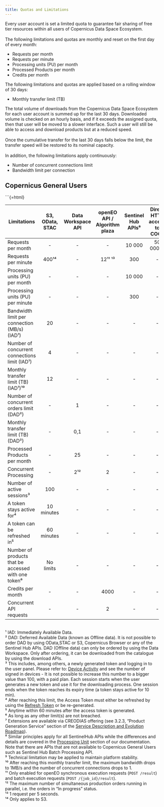 ```yaml
---
title: Quotas and Limitations
---
```

```{=html}

Every user account is set a limited quota to guarantee fair sharing of free tier resources within all users of Copernicus Data Space Ecosystem.<br><br>

The following limitations and quotas are monthly and reset on the first day of every month:<br>
  <ul>
    <li>Requests per month</li>
    <li>Requests per minute</li>
    <li>Processing units (PU) per month</li>
    <li>Processed Products per month</li>
    <li>Credits per month</li>
  </ul>

The following limitations and quotas are applied based on a rolling window of 30 days:<br>
  <ul>
    <li>Monthly transfer limit (TB)</li>
  </ul>

The total volume of downloads from the Copernicus Data Space Ecosystem for each user account is summed up for the last 30 days. Downloaded volume is checked on an hourly basis, and if it exceeds the assigned quota, then that user will be moved to a slower interface. Such a user will still be able to access and download products but at a reduced speed.<br><br>

Once the cumulative transfer for the last 30 days falls below the limit, the transfer speed will be restored to its nominal capacity.<br><br>

In addition, the following limitations apply continuously:<br>
  <ul>
    <li>Number of concurrent connections limit</li>
    <li>Bandwidth limit per connection</li>
  </ul>

```
## Copernicus General Users

```{=html}

<div class="table-responsive">
  <table class="table-quotas">
    <thead>
      <tr>
        <th style="text-align: center; vertical-align: middle">Limitations</th>
        <th style="text-align: center; vertical-align: middle">S3, OData, STAC</th>
        <th style="text-align: center; vertical-align: middle">Data Workspace API</th>
        <th style="text-align: center; vertical-align: middle">openEO API / Algorithm plaza</th>
        <th style="text-align: center; vertical-align: middle">Sentinel Hub APIs⁸</th>
        <th style="text-align: center; vertical-align: middle">Direct HTTP access to COGs</th>
      </tr>
    </thead>
    <tbody>
      <tr>
        <td>Requests per month</td>
        <td style="text-align: center; vertical-align: middle">-</td>
        <td style="text-align: center; vertical-align: middle">-</td>
        <td style="text-align: center; vertical-align: middle">-</td>
        <td style="text-align: center; vertical-align: middle">10 000</td>
        <td style="text-align: center; vertical-align: middle">50 000⁷ ⁹</td>
      </tr>
      <tr>
        <td>Requests per minute</td>
        <td style="text-align: center; vertical-align: middle">400¹⁴</td>
        <td style="text-align: center; vertical-align: middle">-</td>
        <td style="text-align: center; vertical-align: middle">12¹¹ ¹³</td>
        <td style="text-align: center; vertical-align: middle">300</td>
        <td style="text-align: center; vertical-align: middle">-</td>
      </tr>
      <tr>
        <td>Processing units (PU) per month</td>
        <td style="text-align: center; vertical-align: middle">-</td>
        <td style="text-align: center; vertical-align: middle">-</td>
        <td style="text-align: center; vertical-align: middle">-</td>        
        <td style="text-align: center; vertical-align: middle">10 000</td>
        <td style="text-align: center; vertical-align: middle">-</td>
      </tr>
      <tr>
        <td>Processing units (PU) per minute</td>
        <td style="text-align: center; vertical-align: middle">-</td>
        <td style="text-align: center; vertical-align: middle">-</td>
        <td style="text-align: center; vertical-align: middle">-</td>        
        <td style="text-align: center; vertical-align: middle">300</td>
        <td style="text-align: center; vertical-align: middle">-</td>
      </tr>
      <tr>
        <td>Bandwidth limit per connection (MB/s) (IAD¹)</td>
        <td style="text-align: center; vertical-align: middle">20</td>
        <td style="text-align: center; vertical-align: middle">-</td>
        <td style="text-align: center; vertical-align: middle">-</td>
        <td style="text-align: center; vertical-align: middle">-</td>
        <td style="text-align: center; vertical-align: middle">-</td>
      </tr>
      <tr>
        <td>Number of concurrent connections limit (IAD¹)</td>
        <td style="text-align: center; vertical-align: middle">4</td>
        <td style="text-align: center; vertical-align: middle">-</td>
        <td style="text-align: center; vertical-align: middle">-</td>
        <td style="text-align: center; vertical-align: middle">-</td>
        <td style="text-align: center; vertical-align: middle">-</td>
      </tr>
      <tr>
        <td>Monthly transfer limit (TB) (IAD¹)¹⁰</td>
        <td style="text-align: center; vertical-align: middle">12</td>
        <td style="text-align: center; vertical-align: middle">-</td>
        <td style="text-align: center; vertical-align: middle">-</td>
        <td style="text-align: center; vertical-align: middle">-</td>
        <td style="text-align: center; vertical-align: middle">-</td>
      </tr>
        <tr>
        <td>Number of concurrent orders limit (DAD²)</td>
        <td style="text-align: center; vertical-align: middle">-</td>
        <td style="text-align: center; vertical-align: middle">1</td>
        <td style="text-align: center; vertical-align: middle">-</td>
        <td style="text-align: center; vertical-align: middle">-</td>
        <td style="text-align: center; vertical-align: middle">-</td>
      </tr>
      <tr>
        <td>Monthly transfer limit (TB) (DAD²)</td>
        <td style="text-align: center; vertical-align: middle">-</td>
        <td style="text-align: center; vertical-align: middle">0,1</td>
        <td style="text-align: center; vertical-align: middle">-</td>
        <td style="text-align: center; vertical-align: middle">-</td>
        <td style="text-align: center; vertical-align: middle">-</td>  
      </tr>
      <tr>
        <td>Processed Products per month</td>
        <td style="text-align: center; vertical-align: middle">-</td>
        <td style="text-align: center; vertical-align: middle">25</td>
        <td style="text-align: center; vertical-align: middle">-</td>
        <td style="text-align: center; vertical-align: middle">-</td>
        <td style="text-align: center; vertical-align: middle">-</td>
      </tr>
      <tr>
        <td>Concurrent Processing</td>
        <td style="text-align: center; vertical-align: middle">-</td>
        <td style="text-align: center; vertical-align: middle">2¹²</td>
        <td style="text-align: center; vertical-align: middle">2</td>
        <td style="text-align: center; vertical-align: middle">-</td>
        <td style="text-align: center; vertical-align: middle">-</td>
      </tr>
      <tr>
        <td>Number of active sessions³</td>
        <td style="text-align: center; vertical-align: middle">100</td>
        <td style="text-align: center; vertical-align: middle">-</td>
        <td style="text-align: center; vertical-align: middle">-</td>
        <td style="text-align: center; vertical-align: middle">-</td>
        <td style="text-align: center; vertical-align: middle">-</td>
      </tr>
      <tr>
        <td>A token stays active for⁴</td>
        <td style="text-align: center; vertical-align: middle">10 minutes</td>
        <td style="text-align: center; vertical-align: middle">-</td>
        <td style="text-align: center; vertical-align: middle">-</td>
        <td style="text-align: center; vertical-align: middle">-</td>
        <td style="text-align: center; vertical-align: middle">-</td>
      </tr>
      <tr>
        <td>A token can be refreshed in⁵</td>
        <td style="text-align: center; vertical-align: middle">60 minutes</td>
        <td style="text-align: center; vertical-align: middle">-</td>
        <td style="text-align: center; vertical-align: middle">-</td>
        <td style="text-align: center; vertical-align: middle">-</td>
        <td style="text-align: center; vertical-align: middle">-</td>
      </tr>
        <tr>
        <td>Number of products that be accessed with one token⁶</td>
        <td style="text-align: center; vertical-align: middle">No limits</td>
        <td style="text-align: center; vertical-align: middle">-</td>
        <td style="text-align: center; vertical-align: middle">-</td>
        <td style="text-align: center; vertical-align: middle">-</td>
        <td style="text-align: center; vertical-align: middle">-</td>
      </tr>
        <tr>
        <td>Credits per month</td>
        <td style="text-align: center; vertical-align: middle">-</td>
        <td style="text-align: center; vertical-align: middle">-</td>
        <td style="text-align: center; vertical-align: middle">4000</td>
        <td style="text-align: center; vertical-align: middle">-</td>
        <td style="text-align: center; vertical-align: middle">-</td>
      </tr>
        <tr>
        <td>Concurrent API requests</td>
        <td style="text-align: center; vertical-align: middle">-</td>
        <td style="text-align: center; vertical-align: middle">-</td>
        <td style="text-align: center; vertical-align: middle">2</td>
        <td style="text-align: center; vertical-align: middle">-</td>
        <td style="text-align: center; vertical-align: middle">-</td>
      </tr>
    </tbody>
  </table>
</div>

  <br>
  ¹ IAD: Immediately Available Data. 
  <br>
  ² DAD: Deferred Available Data (known as Offline data). It is not possible to order DAD by using OData,STAC or S3, Copernicus Browser or any of the Sentinel Hub APIs. DAD (Offline data) can only be ordered by using the Data Workspace. Only after ordering, it can be downloaded from the catalogue by using the download APIs.
  <br>
  ³ This includes, among others, a newly generated token and logging in to the user panel. Please refer to: <a href= "https://identity.dataspace.copernicus.eu/auth/realms/CDSE/account/#/security/device-activity" target="_blank">Device Activity</a> and see the number of signed in devices  - It is not possible to increase this number to a bigger value than 100, with a paid plan. Each session starts when the user generates a new token and use it for the downloading process. One session ends when the token reaches its expiry time (a token stays active for 10 min).
  <br>
  ⁴ After reaching this limit, the Access Token must either be refreshed by using the <a href= "https://documentation.dataspace.copernicus.eu/APIs/OData.html#product-download" target="_blank">Refresh Token</a> or be re-generated. 
  <br>
  ⁵ Anytime within 60 minutes after the access token is generated.
  <br>
  ⁶ As long as any other limit(s) are not breached.
  <br>
  ⁷ Extensions are available via CREODIAS offering (see 3.2.3, "Product Generation Service" section of the <a href= "https://documentation.dataspace.copernicus.eu/Roadmap.html" target="_blank">Service Description and Evolution Roadmap</a>).
  <br>
  ⁸ Similar principles apply for all SentinelHub APIs while the differences and details are covered in the <a href= "https://documentation.dataspace.copernicus.eu/APIs/SentinelHub/Overview/ProcessingUnit.html" target="_blank">Processing Unit</a> section of our documentation. Note that there are APIs that are not available to Copernicus General Users such as Sentinel Hub Batch Processing API.
  <br>
  ⁹ Technical limitation may be applied to maintain platform stability.
  <br>
  ¹⁰ After reaching this monthly transfer limit, the maximum bandwidth drops to 1MB/s and the number of concurrent connections drops to 1.
  <br>
  ¹¹ Only enabled for openEO synchronous execution requests (`POST /result`) and batch execution requests (`POST /{job_id}/result`).
  <br>
  ¹² The maximum number of simultaneous
production orders running in parallel, i.e. the orders in “In progress” status.
  <br>
  ¹³ 1 request per 5 seconds.
  <br>
  ¹⁴ Only applies to S3.
  <br>

